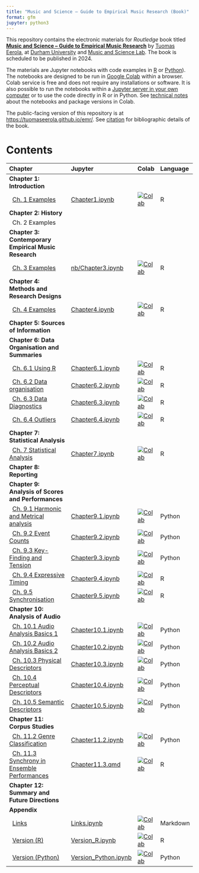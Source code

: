 ```yaml
---
title: "Music and Science – Guide to Empirical Music Research (Book)"
format: gfm
jupyter: python3
---
```


This repository contains the electronic materials for _Routledge_ book titled **[Music and Science – Guide to Empirical Music Research](https://tuomaseerola.github.io/emr/)** by [Tuomas Eerola](https://www.durham.ac.uk/staff/tuomas-eerola/), at [Durham University](https://www.durham.ac.uk) and [Music and Science Lab](https://musicscience.net). The book is scheduled to be published in 2024.

The materials are Jupyter notebooks with code examples in [R](https://www.r-project.org/) or [Python](https://www.python.org/)). The notebooks are designed to be run in [Google Colab](https://colab.research.google.com/) within a browser. Colab service is free and does not require any installations or software. It is also possible to run the notebooks within a [Jupyter server in your own computer](https://jupyter-notebook-beginner-guide.readthedocs.io/en/latest/index.html) or to use the code directly in R or in Python. See [technical notes](Technical.qmd) about the notebooks and package versions in Colab.

The public-facing version of this repository is at [https://tuomaseerola.github.io/emr/](https://tuomaseerola.github.io/emr/). See [citation](Citation.qmd) for bibliographic details of the book.

# Contents

| Chapter                                               | Jupyter  | Colab | Language |
|:------------------------------------------------------|:---------|:------|:---------|
| **Chapter 1: Introduction**                           |          |       |          |
| &nbsp;&nbsp;[Ch. 1 Examples](https://tuomaseerola.github.io/emr/Chapter1.html)            |[Chapter1.ipynb](https://github.com/tuomaseerola/emr/blob/main/nb/Chapter1.ipynb)        |[![Colab](https://colab.research.google.com/assets/colab-badge.svg)](https://colab.research.google.com/github/tuomaseerola/emr/blob/master/nb/Chapter1.ipynb)| R     |
| **Chapter 2: History**                                |          |       |          |
| &nbsp;&nbsp;Ch. 2 Examples                            |          |       |          |
| **Chapter 3: Contemporary Empirical Music Research**  |          |       |          |
| &nbsp;&nbsp;[Ch. 3 Examples](Chapter3.qmd)                            |[nb/Chapter3.ipynb](https://github.com/tuomaseerola/emr/blob/main/nb/Chapter3.ipynb)|[![Colab](https://colab.research.google.com/assets/colab-badge.svg)](https://colab.research.google.com/github/tuomaseerola/emr/blob/master/nb/Chapter3.ipynb)| R     |
| **Chapter 4: Methods and Research Designs**           |          |       |          |
| &nbsp;&nbsp;[Ch. 4 Examples](Chapter4.qmd)                            |[Chapter4.ipynb](https://github.com/tuomaseerola/emr/blob/main/Chapter4.ipynb)|[![Colab](https://colab.research.google.com/assets/colab-badge.svg)](https://colab.research.google.com/github/tuomaseerola/emr/blob/master/Chapter4.ipynb)| R     |
| **Chapter 5: Sources of Information**                 |          |       |          |
| **Chapter 6: Data Organisation and Summaries**                          |          |       |          |
| &nbsp;&nbsp;[Ch. 6.1 Using R](Chapter6.1.qmd)                             |[Chapter6.1.ipynb](https://github.com/tuomaseerola/emr/blob/main/Chapter6.1.ipynb)|[![Colab](https://colab.research.google.com/assets/colab-badge.svg)](https://colab.research.google.com/github/tuomaseerola/emr/blob/master/Chapter6.1.ipynb)| R     |
| &nbsp;&nbsp;[Ch. 6.2 Data organisation](Chapter6.2.qmd)                   |[Chapter6.2.ipynb](https://github.com/tuomaseerola/emr/blob/main/Chapter6.2.ipynb)|[![Colab](https://colab.research.google.com/assets/colab-badge.svg)](https://colab.research.google.com/github/tuomaseerola/emr/blob/master/Chapter6.2.ipynb)| R     |
| &nbsp;&nbsp;[Ch. 6.3 Data Diagnostics](Chapter6.3.qmd)                    |[Chapter6.3.ipynb](https://github.com/tuomaseerola/emr/blob/main/Chapter6.3.ipynb)|[![Colab](https://colab.research.google.com/assets/colab-badge.svg)](https://colab.research.google.com/github/tuomaseerola/emr/blob/master/Chapter6.3.ipynb)| R     |
| &nbsp;&nbsp;[Ch. 6.4 Outliers](Chapter6.4.qmd)                            |[Chapter6.4.ipynb](https://github.com/tuomaseerola/emr/blob/main/Chapter6.4.ipynb)|[![Colab](https://colab.research.google.com/assets/colab-badge.svg)](https://colab.research.google.com/github/tuomaseerola/emr/blob/master/Chapter6.4.ipynb)| R     |
| **Chapter 7: Statistical Analysis**                   |          |       |          |
| &nbsp;&nbsp;[Ch. 7 Statistical Analysis](Chapter7.qmd)                   |[Chapter7.ipynb](https://github.com/tuomaseerola/emr/blob/main/Chapter7.ipynb)|[![Colab](https://colab.research.google.com/assets/colab-badge.svg)](https://colab.research.google.com/github/tuomaseerola/emr/blob/master/Chapter7.ipynb)| R     |
| **Chapter 8: Reporting**                              |          |       |          |
| **Chapter 9: Analysis of Scores and Performances**    |          |       |          |
| &nbsp;&nbsp;[Ch. 9.1 Harmonic and Metrical analysis](Chapter9.1.qmd)    |[Chapter9.1.ipynb](https://github.com/tuomaseerola/emr/blob/main/Chapter9.1.ipynb)|[![Colab](https://colab.research.google.com/assets/colab-badge.svg)](https://colab.research.google.com/github/tuomaseerola/emr/blob/master/Chapter9.1.ipynb)| Python     |
| &nbsp;&nbsp;[Ch. 9.2 Event Counts](Chapter9.2.qmd)                      |[Chapter9.2.ipynb](https://github.com/tuomaseerola/emr/blob/main/Chapter9.2.ipynb)|[![Colab](https://colab.research.google.com/assets/colab-badge.svg)](https://colab.research.google.com/github/tuomaseerola/emr/blob/master/Chapter9.2.ipynb)| Python     |
| &nbsp;&nbsp;[Ch. 9.3 Key-Finding and Tension](Chapter9.3.qmd)           |[Chapter9.3.ipynb](https://github.com/tuomaseerola/emr/blob/main/Chapter9.3.ipynb)|[![Colab](https://colab.research.google.com/assets/colab-badge.svg)](https://colab.research.google.com/github/tuomaseerola/emr/blob/master/Chapter9.3.ipynb)| Python     |
| &nbsp;&nbsp;[Ch. 9.4 Expressive Timing](Chapter9.4.qmd)                 |[Chapter9.4.ipynb](https://github.com/tuomaseerola/emr/blob/main/Chapter9.4.ipynb)|[![Colab](https://colab.research.google.com/assets/colab-badge.svg)](https://colab.research.google.com/github/tuomaseerola/emr/blob/master/Chapter9.4.ipynb)| R     |
| &nbsp;&nbsp;[Ch. 9.5 Synchronisation](Chapter9.5.qmd)                   |[Chapter9.5.ipynb](https://github.com/tuomaseerola/emr/blob/main/Chapter9.5.ipynb)|[![Colab](https://colab.research.google.com/assets/colab-badge.svg)](https://colab.research.google.com/github/tuomaseerola/emr/blob/master/Chapter9.5.ipynb)| R     |
| **Chapter 10: Analysis of Audio**                     |          |       |          |
| &nbsp;&nbsp;[Ch. 10.1 Audio Analysis Basics 1](Chapter10.1.qmd)            |[Chapter10.1.ipynb](https://github.com/tuomaseerola/emr/blob/main/Chapter10.1.ipynb) |[![Colab](https://colab.research.google.com/assets/colab-badge.svg)](https://colab.research.google.com/github/tuomaseerola/emr/blob/master/Chapter10.1.ipynb)| Python     |
| &nbsp;&nbsp;[Ch. 10.2 Audio Analysis Basics 2](Chapter10.2.qmd)             |[Chapter10.2.ipynb](https://github.com/tuomaseerola/emr/blob/main/Chapter10.2.ipynb) |[![Colab](https://colab.research.google.com/assets/colab-badge.svg)](https://colab.research.google.com/github/tuomaseerola/emr/blob/master/Chapter10.2.ipynb)| Python     |
| &nbsp;&nbsp;[Ch. 10.3 Physical Descriptors](Chapter10.3.qmd)             |[Chapter10.3.ipynb](https://github.com/tuomaseerola/emr/blob/main/Chapter10.3.ipynb) |[![Colab](https://colab.research.google.com/assets/colab-badge.svg)](https://colab.research.google.com/github/tuomaseerola/emr/blob/master/Chapter10.3.ipynb)| Python     |
| &nbsp;&nbsp;[Ch. 10.4 Perceptual Descriptors](Chapter10.4.qmd)           |[Chapter10.4.ipynb](https://github.com/tuomaseerola/emr/blob/main/Chapter10.4.ipynb) |[![Colab](https://colab.research.google.com/assets/colab-badge.svg)](https://colab.research.google.com/github/tuomaseerola/emr/blob/master/Chapter10.4.ipynb)| Python     |
| &nbsp;&nbsp;[Ch. 10.5 Semantic Descriptors](Chapter10.5.qmd)             |[Chapter10.5.ipynb](https://github.com/tuomaseerola/emr/blob/main/Chapter10.5.ipynb) |[![Colab](https://colab.research.google.com/assets/colab-badge.svg)](https://colab.research.google.com/github/tuomaseerola/emr/blob/master/Chapter10.5.ipynb)| Python     |
| **Chapter 11: Corpus Studies**                        |                 |       |          |
| &nbsp;&nbsp;[Ch. 11.2 Genre Classification](https://tuomaseerola.github.io/emr/Chapter11.2.qmd)             |[Chapter11.2.ipynb](https://github.com/tuomaseerola/emr/blob/main/Chapter11.2.ipynb)|[![Colab](https://colab.research.google.com/assets/colab-badge.svg)](https://colab.research.google.com/github/tuomaseerola/emr/blob/master/Chapter11.2.ipynb)| Python     |
| &nbsp;&nbsp;[Ch. 11.3 Synchrony in Ensemble Performances](Chapter11.3.qmd)|[Chapter11.3.qmd](https://github.com/tuomaseerola/emr/blob/main/Chapter11.3.ipynb)|[![Colab](https://colab.research.google.com/assets/colab-badge.svg)](https://colab.research.google.com/github/tuomaseerola/emr/blob/master/Chapter11.3.ipynb)| R     |
| **Chapter 12: Summary and Future Directions**                    |          |       |          |
| **Appendix**                                                        |          |       |          |
| &nbsp;&nbsp;[Links](Links.qmd)                      |[Links.ipynb](https://github.com/tuomaseerola/emr/blob/main/Links.ipynb)|[![Colab](https://colab.research.google.com/assets/colab-badge.svg)](https://colab.research.google.com/github/tuomaseerola/emr/blob/master/Links.ipynb)| Markdown     |
| &nbsp;&nbsp;[Version (R)](Version_R.qmd)                |[Version_R.ipynb](https://github.com/tuomaseerola/emr/blob/main/Version_R.ipynb)|[![Colab](https://colab.research.google.com/assets/colab-badge.svg)](https://colab.research.google.com/github/tuomaseerola/emr/blob/master/Version_R.ipynb)|R     |
| &nbsp;&nbsp;[Version (Python)](Version_Python.qmd)           |[Version_Python.ipynb](https://github.com/tuomaseerola/emr/blob/main/Version_Python.ipynb)|[![Colab](https://colab.research.google.com/assets/colab-badge.svg)](https://colab.research.google.com/github/tuomaseerola/emr/blob/master/Version_Python.ipynb)| Python     |

